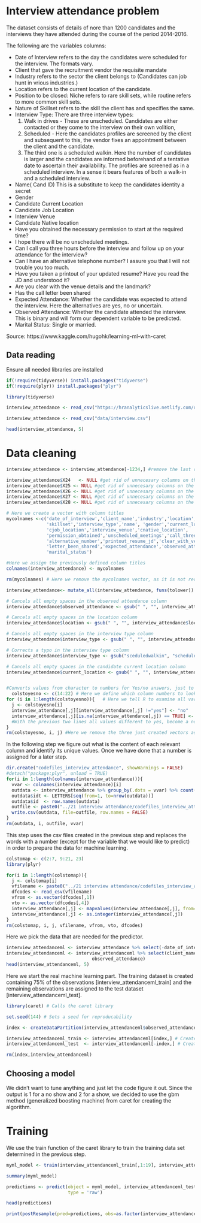 # Interview attendance problem {#interview-attendance}

The dataset consists of details of nore than 1200 candidates and the interviews they have attended during the course of the period 2014-2016. 

The following are the variables columns:

- Date of Interview refers to the day the candidates were scheduled for the interview. The formats vary.
- Client that gave the recruitment vendor the requisite mandate
- Industry refers to the sector the client belongs to (Candidates can job hunt in vrious industries.)
- Location refers to the current location of the candidate.
- Position to be closed: Niche refers to rare skill sets, while routine refers to more common skill sets.
- Nature of Skillset refers to the skill the client has and specifies the same.
- Interview Type: There are three interview types: 
  1. Walk in drives - These are unscheduled. Candidates are either contacted or they come to the interview on their own volition, 
  2. Scheduled - Here the candidates profiles are screened by the client and subsequent to this, the vendor fixes an appointment between the client and the candidate. 
  3. The third one is a scheduled walkin. Here the number of candidates is larger and the candidates are informed beforehand of a tentative date to ascertain their availability. The profiles are screened as in a scheduled interview. In a sense it bears features of both a walk-in and a scheduled interview.
- Name( Cand ID) This is a substitute to keep the candidates identity a secret
- Gender
- Candidate Current Location
- Candidate Job Location
- Interview Venue
- Candidate Native location
- Have you obtained the necessary permission to start at the required time?
- I hope there will be no unscheduled meetings.
- Can I call you three hours before the interview and follow up on your attendance for the interview?
- Can I have an alternative telephone number? I assure you that I will not trouble you too much.
- Have you taken a printout of your updated resume? Have you read the JD and understood it?
- Are you clear with the venue details and the landmark?
- Has the call letter been shared
- Expected Attendance: Whether the candidate was expected to attend the interview. Here the alternatives are yes, no or uncertain.
- Observed Attendance: Whether the candidate attended the interview. This is binary and will form our dependent variable to be predicted.
- Marital Status: Single or married.

Source: https://www.kaggle.com/hugohk/learning-ml-with-caret

## Data reading

Ensure all needed libraries are installed

```r
if(!require(tidyverse)) install.packages("tidyverse")
if(!require(plyr)) install.packages("plyr")
```

```r
library(tidyverse)
```

```r
interview_attendance <- read_csv("https://hranalyticslive.netlify.com/data/interview.csv")
```

```r
interview_attendance <- read_csv("data/interview.csv")
```

```r
head(interview_attendance, 5)
```

# Data cleaning

```r

interview_attendance <- interview_attendance[-1234,] #remove the last row that contains only missing values

interview_attendance$X24   <- NULL #get rid of unnecesary columns on the right side
interview_attendance$X25 <- NULL #get rid of unnecesary columns on the right side
interview_attendance$X26 <- NULL #get rid of unnecesary columns on the right side
interview_attendance$X27 <- NULL #get rid of unnecesary columns on the right side
interview_attendance$X28 <- NULL #get rid of unnecesary columns on the right side

# Here we create a vector with column titles
mycolnames <-c('date_of_interview','client_name','industry','location','position',
               'skillset','interview_type','name', 'gender','current_location',
               'cjob_location','interview_venue','cnative_location',
               'permission_obtained','unscheduled_meetings','call_three_hours_before',
               'alternative_number','printout_resume_jd','clear_with_venue',
               'letter_been_shared','expected_attendance','observed_attendance',
               'marital_status')  

#Here we assign the previously defined column titles
colnames(interview_attendance) <- mycolnames 

rm(mycolnames) # Here we remove the mycolnames vector, as it is not required anymore

interview_attendance<- mutate_all(interview_attendance, funs(tolower)) # Sets all words to lower case

# Cancels all empty spaces in the observed attendance column
interview_attendance$observed_attendance <- gsub(" ", "", interview_attendance$observed_attendance)

# Cancels all empty spaces in the location column
interview_attendance$location <- gsub(" ", "", interview_attendance$location) 

# Cancels all empty spaces in the interview type column
interview_attendance$interview_type <- gsub(" ", "", interview_attendance$interview_type)

# Corrects a typo in the interview type column
interview_attendance$interview_type <- gsub("sceduledwalkin", "scheduledwalkin", interview_attendance$interview_type)

# Cancels all empty spaces in the candidate current location column
interview_attendance$current_location <- gsub(" ", "", interview_attendance$current_location)


#Converts values from character to numbers for Yes/no answers, just to keep things simple.
  colstoyesno <- c(14:22) # Here we define which column numbers to look at.
for (i in 1:length(colstoyesno)){   # Here we tell R to examine all variables in the previously defined columns
  j <- colstoyesno[i]
  interview_attendance[,j][interview_attendance[,j] !="yes"] <- "no"   
  interview_attendance[,j][is.na(interview_attendance[,j]) == TRUE] <- "no"
  #With the previous two lines all values different to yes, become a no, i.e. "uncertain" and "NA" are set to a "no".
}
rm(colstoyesno, i, j) #Here we remove the three just created vectors as a claen up.
```

In the following step we figure out what is the content of each relevant column and identify its unique values. Once we have done that a number is assigned for a later step.

```r
dir.create("codefiles_interview_attendance", showWarnings = FALSE)
#detach("package:plyr", unload = TRUE)
for(i in 1:length(colnames(interview_attendance))){
  vvar <- colnames(interview_attendance)[i]
  outdata <- interview_attendance %>% group_by(.dots = vvar) %>% count(.dots = vvar)
  outdata$idt <- LETTERS[seq(from=1, to=nrow(outdata))]
  outdata$id  <- row.names(outdata)
  outfile <- paste0("../21 interview attendance/codefiles_interview_attendance/", vvar, ".csv")
  write.csv(outdata, file=outfile, row.names = FALSE)
}
rm(outdata, i, outfile, vvar)
```

This step uses the csv files created in the previous step and replaces the words with a number (except for the variable that we would like to predict) in order to prepare the data for machine learning.

```r
colstomap <- c(2:7, 9:21, 23)
library(plyr)

for(i in 1:length(colstomap)){
  j <- colstomap[i]
  vfilename <- paste0("../21 interview attendance/codefiles_interview_attendance/", colnames(interview_attendance)[j], ".csv")
  dfcodes <- read_csv(vfilename)
  vfrom <- as.vector(dfcodes[,1])
  vto <- as.vector(dfcodes[,4])
  interview_attendance[,j] <- mapvalues(interview_attendance[,j], from=vfrom, to=vto) #Items in interview_attendance[,j] that match items from will be replaced by items in to, matched by position.
  interview_attendance[,j] <- as.integer(interview_attendance[,j])
}
rm(colstomap, i, j, vfilename, vfrom, vto, dfcodes)
```

Here we pick the data that are needed for the predictor.

```r
interview_attendanceml <- interview_attendance %>% select(-date_of_interview, -name)
interview_attendanceml <- interview_attendanceml %>% select(client_name:expected_attendance, 
                                observed_attendance)
head(interview_attendanceml, 5)
```

Here we start the real machine learning part. The training dataset is created containing 75% of the observations [interview_attendanceml_train] and the remaining observations are assigned to the test dataset [interview_attendanceml_test].

```r

library(caret) # Calls the caret library

set.seed(144) # Sets a seed for reproducability

index <- createDataPartition(interview_attendanceml$observed_attendance, p=0.75, list=FALSE) #Creates an index vector of the length of all the observations

interview_attendanceml_train <- interview_attendanceml[index,] # Creates a subset of 75% of data for training dataset
interview_attendanceml_test  <- interview_attendanceml[-index,] # Creates a subset of the remaining 25% of data for test dataset

rm(index,interview_attendanceml)
```

## Choosing a model

We didn't want to tune anything and just let the code figure it out. Since the output is 1 for a no show and 2 for a show, we decided to use the gbm method (generalized boosting machine) from caret for creating the algorithm.

# Training

We use the train function of the caret library to train the training data set determined in the previous step.

```r
myml_model <- train(interview_attendanceml_train[,1:19], interview_attendanceml_train[,20], method='gbm')

summary(myml_model)

predictions <- predict(object = myml_model, interview_attendanceml_test,
                       type = 'raw')

head(predictions)

print(postResample(pred=predictions, obs=as.factor(interview_attendanceml_test[,20])))
```

